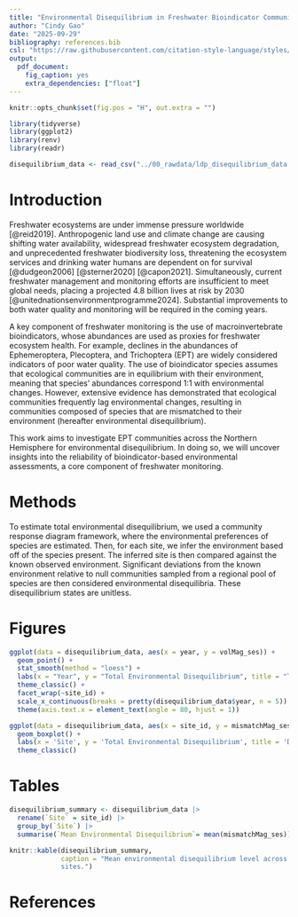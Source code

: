 ```yaml
---
title: "Environmental Disequilibrium in Freshwater Bioindicator Communities"
author: "Cindy Gao"
date: "2025-09-29"
bibliography: references.bib
csl: "https://raw.githubusercontent.com/citation-style-language/styles/master/ecology-letters.csl"
output:
  pdf_document:
    fig_caption: yes
    extra_dependencies: ["float"]
---
```

<!-- setting up global options - making it so that figures don't float -->
```r
knitr::opts_chunk$set(fig.pos = "H", out.extra = "")
```

<!-- loading packages and reading in data -->
```r
library(tidyverse)
library(ggplot2)
library(renv)
library(readr)

disequilibrium_data <- read_csv("../00_rawdata/ldp_disequilibrium_data.csv")
```

# Introduction

Freshwater ecosystems are under immense pressure worldwide [@reid2019]. Anthropogenic land use and climate change are causing shifting water availability, widespread freshwater ecosystem degradation, and unprecedented freshwater biodiversity loss, threatening the ecosystem services and drinking water humans are dependent on for survival [@dudgeon2006] [@sterner2020] [@capon2021]. Simultaneously, current freshwater management and monitoring efforts are insufficient to meet global needs, placing a projected 4.8 billion lives at risk by 2030 [@unitednationsenvironmentprogramme2024]. Substantial improvements to both water quality and monitoring will be required in the coming years.

A key component of freshwater monitoring is the use of macroinvertebrate bioindicators, whose abundances are used as proxies for freshwater ecosystem health. For example, declines in the abundances of Ephemeroptera, Plecoptera, and Trichoptera (EPT) are widely considered indicators of poor water quality. The use of bioindicator species assumes that ecological communities are in equilibrium with their environment, meaning that species' abundances correspond 1:1 with environmental changes. However, extensive evidence has demonstrated that ecological communities frequently lag environmental changes, resulting in communities composed of species that are mismatched to their environment (hereafter environmental disequilibrium).

This work aims to investigate EPT communities across the Northern Hemisphere for environmental disequilibrium. In doing so, we will uncover insights into the reliability of bioindicator-based environmental assessments, a core component of freshwater monitoring.

# Methods

To estimate total environmental disequilibrium, we used a community response diagram framework, where the environmental preferences of species are estimated. Then, for each site, we infer the environment based off of the species present. The inferred site is then compared against the known observed environment. Significant deviations from the known environment relative to null communities sampled from a regional pool of species are then considered environmental disequilibria. These disequilibrium states are unitless.

# Figures
<!-- visualizing the time series of environmental disequilibrium measurements for each year of sampling for each site. the points are then fitted with a loess spline, which provides a nonlinear estimation of the trend in environmental disequilibrium for each site. -->
```r
ggplot(data = disequilibrium_data, aes(x = year, y = volMag_ses)) +
  geom_point() +
  stat_smooth(method = "loess") +
  labs(x = "Year", y = "Total Environmental Disequilibrium", title = "Total Environmental Disequilibrium Across Time") +
  theme_classic() +
  facet_wrap(~site_id) +
  scale_x_continuous(breaks = pretty(disequilibrium_data$year, n = 5)) +
  theme(axis.text.x = element_text(angle = 80, hjust = 1)) 
```

<!-- visualizing the distribution of environmental disequilibrium values for each site through boxplots. these boxplots ignore time and represent a basic glimpse into the environmental disequilibrium values. -->
```r
ggplot(data = disequilibrium_data, aes(x = site_id, y = mismatchMag_ses)) +
  geom_boxplot() +
  labs(x = 'Site', y = 'Total Environmental Disequilibrium', title = 'Distribution of Total Environmental Disequilibrium Across Sites') +
  theme_classic()
```

# Tables
<!-- I am first renaming the site_id column to 'Site' for clarity and then estimating the mean environmental disequilibrium value for each site. These values are saved in a new column named 'Mean Environmental Disequilibrium. I then visualize the mean environmental disequilibrium values as a table -->
```r
disequilibrium_summary <- disequilibrium_data |>
  rename(`Site` = site_id) |>
  group_by(`Site`) |>
  summarise(`Mean Environmental Disequilibrium`= mean(mismatchMag_ses))

knitr::kable(disequilibrium_summary,
             caption = "Mean environmental disequilibrium level across
             sites.")
```

# References
